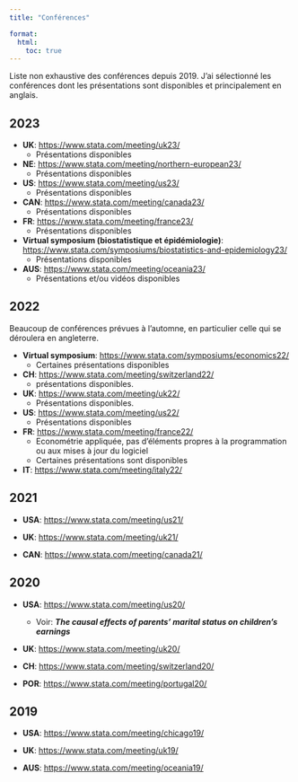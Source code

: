 ```yaml
---
title: "Conférences"

format:
  html:
    toc: true
---
```


Liste non exhaustive des conférences depuis 2019. J'ai sélectionné les conférences dont les présentations sont disponibles et principalement en anglais.

::: {.callout-note appearance="simple" icon="false"}
## **2023**

-   **UK**: <https://www.stata.com/meeting/uk23/>
    -   Présentations disponibles
-   **NE**: <https://www.stata.com/meeting/northern-european23/>
    -   Présentations disponibles
-   **US**: <https://www.stata.com/meeting/us23/>
    -   Présentations disponibles
-   **CAN**: <https://www.stata.com/meeting/canada23/>
    -   Présentations disponibles
-   **FR**: <https://www.stata.com/meeting/france23/>
    -   Présentations disponibles
-   **Virtual symposium (biostatistique et épidémiologie)**: <https://www.stata.com/symposiums/biostatistics-and-epidemiology23/>
    -   Présentations disponibles
-   **AUS**: <https://www.stata.com/meeting/oceania23/>
    -   Présentations et/ou vidéos disponibles
:::

::: {.callout-note appearance="simple" icon="false"}
## **2022**

Beaucoup de conférences prévues à l'automne, en particulier celle qui se déroulera en angleterre.

-   **Virtual symposium**: <https://www.stata.com/symposiums/economics22/>
    -   Certaines présentations disponibles
-   **CH**: <https://www.stata.com/meeting/switzerland22/>
    -   présentations disponibles.
-   **UK**: <https://www.stata.com/meeting/uk22/>
    -   Présentations disponibles.
-   **US**: <https://www.stata.com/meeting/us22/>
    -   Présentations disponibles
-   **FR**: <https://www.stata.com/meeting/france22/>
    -   Econométrie appliquée, pas d'éléments propres à la programmation ou aux mises à jour du logiciel
    -   Certaines présentations sont disponibles
-   **IT**: <https://www.stata.com/meeting/italy22/>
:::

::: {.callout-note appearance="simple" icon="false"}
## **2021**

-   **USA**: <https://www.stata.com/meeting/us21/>

-   **UK**: <https://www.stata.com/meeting/uk21/>

-   **CAN**: <https://www.stata.com/meeting/canada21/>
:::

::: {.callout-note appearance="simple" icon="false"}
## **2020**

-   **USA**: <https://www.stata.com/meeting/us20/>

    -   Voir: ***The causal effects of parents' marital status on children's earnings***

-   **UK**: <https://www.stata.com/meeting/uk20/>

-   **CH**: <https://www.stata.com/meeting/switzerland20/>

-   **POR**: <https://www.stata.com/meeting/portugal20/>
:::

::: {.callout-note appearance="simple" icon="false"}
## **2019**

-   **USA**: <https://www.stata.com/meeting/chicago19/>

-   **UK**: <https://www.stata.com/meeting/uk19/>

-   **AUS**: <https://www.stata.com/meeting/oceania19/>
:::
